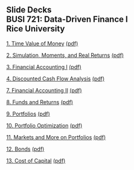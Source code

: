 ## Slide Decks<br>BUSI 721: Data-Driven Finance I<br>Rice University<br>


[1. Time Value of Money](01-time_value_of_money.slides.html){target="_blank"} [(pdf)](pdfs/01-time_value_of_money.slides.pdf){target="_blank"}

[2. Simulation, Moments, and Real Returns](02-simulation.slides.html){target="_blank"} [(pdf)](pdfs/02-simulation.slides.pdf){target="_blank"}

[3. Financial Accounting I](03-financial_accounting_1.slides.html){target="_blank"} [(pdf)](pdfs/03-financial_accounting_1.slides.pdf){target="_blank"}

[4. Discounted Cash Flow Analysis](04-dcf_analysis.slides.html){target="_blank"} [(pdf)](pdfs/04-dcf_analysis.slides.pdf){target="_blank"}

[7. Financial Accounting II](07-financial_accounting_2.slides.html){target="_blank"} [(pdf)](pdfs/07-financial_accounting_2.slides.pdf){target="_blank"}

[8. Funds and Returns](08-funds_and_returns.slides.html){target="_blank"} [(pdf)](pdfs/08-funds_and_returns.slides.pdf){target="_blank"}

[9. Portfolios](09-portfolios.slides.html){target="_blank"} [(pdf)](pdfs/09-portfolios.slides.pdf){target="_blank"}

[10. Portfolio Optimization](10-portfolio_optimization.slides.html){target="_blank"} [(pdf)](pdfs/10-portfolio_optimization.slides.pdf){target="_blank"}

[11. Markets and More on Portfolios](11-markets_portfolios.slides.html){target="_blank"} [(pdf)](pdfs/11-markets_portfolios.slides.pdf){target="_blank"}

[12. Bonds](12-bonds.slides.html){target="_blank"} [(pdf)](pdfs/12-bonds.slides.pdf){target="_blank"}

[13. Cost of Capital](13-cost_of_capital.slides.html){target="_blank"} [(pdf)](pdfs/13-cost_of_capital.slides.pdf){target="_blank"}
